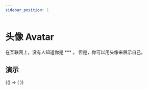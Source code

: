 ```yaml
---
sidebar_position: 1
---
```



# 头像 Avatar

在互联网上，没有人知道你是 *** 。 但是，你可以用头像来展示自己。

## 演示

<BrowserOnly>
  {() => (<ThemeProvider>
    <Grid xGap={16} cols={2} style={{
      alignItems: 'flex-start'
    }}>
    <Grid cols={1} yGap={16}>
      <CodeBlock title="尺寸"
                 description={"头像有 `tiny`、`small`、`default` 和 `large` 大小，也可以自己设定尺寸。"}
                 code={String(SizeCode)}>
        <Size />
      </CodeBlock>
      <CodeBlock title="颜色"
                 description={"你可以把它设成某种和你爱吃的东西有关的颜色。"}
                 code={String(ColorCode)}>
        <Color />
      </CodeBlock>
    </Grid>
      <Grid cols={1} yGap={16}>
        <CodeBlock title="尺寸"
                   description={"头像也可以是圆的。"}
                   code={String(ShapeCode)}>
          <Shape />
        </CodeBlock>
        <CodeBlock title="名称"
                   description={"会根据提供的名字自动显示名称。"}
                   code={String(NameCode)}>
          <Name />
        </CodeBlock>
        <CodeBlock title="字号"
                   description={"字号会根据内容文字自动调整。"}
                   code={String(FontSizeCode)}>
          <FontSize />
        </CodeBlock>
      </Grid>
    </Grid>
  </ThemeProvider>)}
</BrowserOnly>